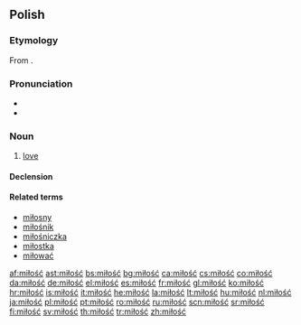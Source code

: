 ==Polish==

===Etymology===
From {{proto|Slavic|milostь|lang=pl}}.

===Pronunciation===
* {{audio|Pl-miłość.ogg|audio}}
* {{IPA|[ˈmʲiwɔɕt͡ɕ]|lang=pl}}

===Noun===
{{infl|pl|noun|g=f}}

# [[love]]

====Declension====
{{pl-decl-noun-ść|miłoś}}

====Related terms====
* [[miłosny]]
* [[miłośnik]] {{m}}
* [[miłośniczka]] {{f}}
* [[miłostka]] {{f}}
* [[miłować]]

[[af:miłość]]
[[ast:miłość]]
[[bs:miłość]]
[[bg:miłość]]
[[ca:miłość]]
[[cs:miłość]]
[[co:miłość]]
[[da:miłość]]
[[de:miłość]]
[[el:miłość]]
[[es:miłość]]
[[fr:miłość]]
[[gl:miłość]]
[[ko:miłość]]
[[hr:miłość]]
[[is:miłość]]
[[it:miłość]]
[[he:miłość]]
[[la:miłość]]
[[lt:miłość]]
[[hu:miłość]]
[[nl:miłość]]
[[ja:miłość]]
[[pl:miłość]]
[[pt:miłość]]
[[ro:miłość]]
[[ru:miłość]]
[[scn:miłość]]
[[sr:miłość]]
[[fi:miłość]]
[[sv:miłość]]
[[th:miłość]]
[[tr:miłość]]
[[zh:miłość]]